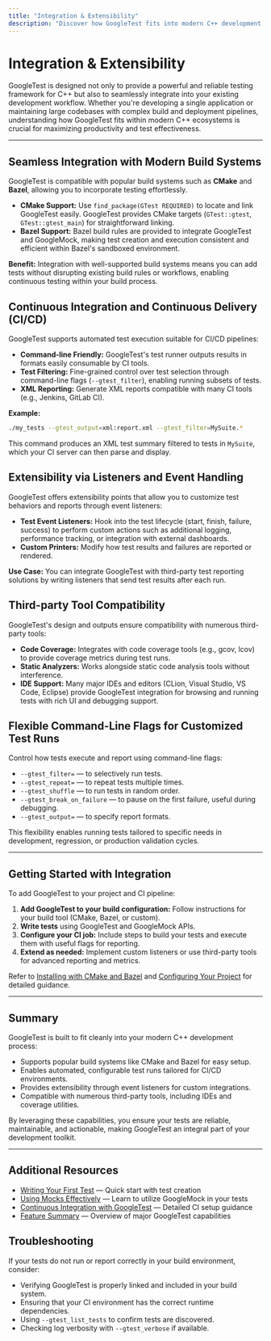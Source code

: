 ```yaml
---
title: "Integration & Extensibility"
description: "Discover how GoogleTest fits into modern C++ development: integration with CI/CD pipelines, compatibility with build systems (CMake, Bazel), and extensibility via third-party tools and listeners. This page summarizes the critical points for bringing GoogleTest into your existing workflow."
---
```


# Integration & Extensibility

GoogleTest is designed not only to provide a powerful and reliable testing framework for C++ but also to seamlessly integrate into your existing development workflow. Whether you're developing a single application or maintaining large codebases with complex build and deployment pipelines, understanding how GoogleTest fits within modern C++ ecosystems is crucial for maximizing productivity and test effectiveness.

---

## Seamless Integration with Modern Build Systems

GoogleTest is compatible with popular build systems such as **CMake** and **Bazel**, allowing you to incorporate testing effortlessly.

- **CMake Support:** Use `find_package(GTest REQUIRED)` to locate and link GoogleTest easily. GoogleTest provides CMake targets (`GTest::gtest`, `GTest::gtest_main`) for straightforward linking.
- **Bazel Support:** Bazel build rules are provided to integrate GoogleTest and GoogleMock, making test creation and execution consistent and efficient within Bazel's sandboxed environment.

**Benefit:** Integration with well-supported build systems means you can add tests without disrupting existing build rules or workflows, enabling continuous testing within your build process.

## Continuous Integration and Continuous Delivery (CI/CD)

GoogleTest supports automated test execution suitable for CI/CD pipelines:

- **Command-line Friendly:** GoogleTest's test runner outputs results in formats easily consumable by CI tools.
- **Test Filtering:** Fine-grained control over test selection through command-line flags (`--gtest_filter`), enabling running subsets of tests.
- **XML Reporting:** Generate XML reports compatible with many CI tools (e.g., Jenkins, GitLab CI).

**Example:**

```bash
./my_tests --gtest_output=xml:report.xml --gtest_filter=MySuite.*
```

This command produces an XML test summary filtered to tests in `MySuite`, which your CI server can then parse and display.

## Extensibility via Listeners and Event Handling

GoogleTest offers extensibility points that allow you to customize test behaviors and reports through event listeners:

- **Test Event Listeners:** Hook into the test lifecycle (start, finish, failure, success) to perform custom actions such as additional logging, performance tracking, or integration with external dashboards.
- **Custom Printers:** Modify how test results and failures are reported or rendered.

**Use Case:** You can integrate GoogleTest with third-party test reporting solutions by writing listeners that send test results after each run.

## Third-party Tool Compatibility

GoogleTest's design and outputs ensure compatibility with numerous third-party tools:

- **Code Coverage:** Integrates with code coverage tools (e.g., gcov, lcov) to provide coverage metrics during test runs.
- **Static Analyzers:** Works alongside static code analysis tools without interference.
- **IDE Support:** Many major IDEs and editors (CLion, Visual Studio, VS Code, Eclipse) provide GoogleTest integration for browsing and running tests with rich UI and debugging support.

## Flexible Command-Line Flags for Customized Test Runs

Control how tests execute and report using command-line flags:

- `--gtest_filter=` — to selectively run tests.
- `--gtest_repeat=` — to repeat tests multiple times.
- `--gtest_shuffle` — to run tests in random order.
- `--gtest_break_on_failure` — to pause on the first failure, useful during debugging.
- `--gtest_output=` — to specify report formats.

This flexibility enables running tests tailored to specific needs in development, regression, or production validation cycles.

---

## Getting Started with Integration

To add GoogleTest to your project and CI pipeline:

1. **Add GoogleTest to your build configuration:** Follow instructions for your build tool (CMake, Bazel, or custom).
2. **Write tests** using GoogleTest and GoogleMock APIs.
3. **Configure your CI job:** Include steps to build your tests and execute them with useful flags for reporting.
4. **Extend as needed:** Implement custom listeners or use third-party tools for advanced reporting and metrics.

Refer to [Installing with CMake and Bazel](../getting-started/installation-configuration/install-build-tools) and [Configuring Your Project](../getting-started/installation-configuration/project-setup) for detailed guidance.

---

## Summary

GoogleTest is built to fit cleanly into your modern C++ development process:

- Supports popular build systems like CMake and Bazel for easy setup.
- Enables automated, configurable test runs tailored for CI/CD environments.
- Provides extensibility through event listeners for custom integrations.
- Compatible with numerous third-party tools, including IDEs and coverage utilities.

By leveraging these capabilities, you ensure your tests are reliable, maintainable, and actionable, making GoogleTest an integral part of your development toolkit.


---

## Additional Resources

- [Writing Your First Test](../getting-started/first-test-run-validation/write-first-test) — Quick start with test creation
- [Using Mocks Effectively](../guides/advanced-and-mocking-guides/using-mocks-effectively) — Learn to utilize GoogleMock in your tests
- [Continuous Integration with GoogleTest](../guides/integration-and-practical-patterns/continuous-integration-with-googletest) — Detailed CI setup guidance
- [Feature Summary](../overview/quick-glance/feature-summary) — Overview of major GoogleTest capabilities


## Troubleshooting

<Accordion title="Common Integration Issues">

If your tests do not run or report correctly in your build environment, consider:

* Verifying GoogleTest is properly linked and included in your build system.
* Ensuring that your CI environment has the correct runtime dependencies.
* Using `--gtest_list_tests` to confirm tests are discovered.
* Checking log verbosity with `--gtest_verbose` if available.

</Accordion>